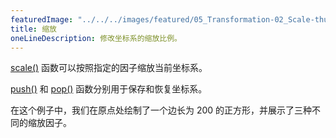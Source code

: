 ---
featuredImage: "../../../images/featured/05_Transformation-02_Scale-thumbnail.png"
title: 缩放
oneLineDescription: 修改坐标系的缩放比例。
---

<a href="https://p5js.org/reference/p5/scale">scale()</a> 函数可以按照指定的因子缩放当前坐标系。

<a href="https://p5js.org/reference/p5/push">push()</a> 和 <a href="https://p5js.org/reference/p5/pop">pop()</a> 函数分别用于保存和恢复坐标系。

在这个例子中，我们在原点处绘制了一个边长为 200 的正方形，并展示了三种不同的缩放因子。